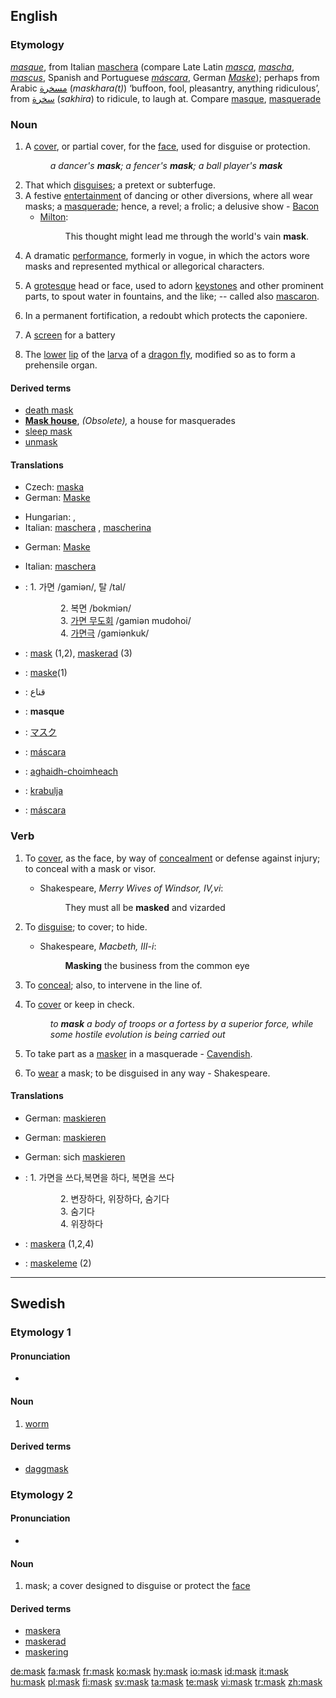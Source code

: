 ==English==
{{wikipedia}}

===Etymology===
{{F.}} ''[[masque]]'', from Italian [[maschera]] (compare Late Latin ''[[masca]]'', ''[[mascha]]'', ''[[mascus]]'', Spanish and Portuguese ''[[máscara]]'', German ''[[Maske]]''); perhaps from Arabic [[مسخرة]] (''maskhara(t)'') ‘buffoon, fool, pleasantry, anything ridiculous’, from [[سخرة]] (''sakhira'') to ridicule, to laugh at.  Compare [[masque]], [[masquerade]]

===Noun===
{{en-noun}}

# A [[cover]], or partial cover, for the [[face]], used for disguise or protection.
#: ''a dancer's '''mask'''; a fencer's '''mask'''; a ball player's '''mask'''''
# That which [[disguise]]s; a pretext or subterfuge.
# A festive [[entertainment]] of dancing or other diversions, where all wear masks; a [[masquerade]]; hence, a revel; a frolic; a delusive show - [[Bacon]]
#* [[Milton]]:
#*: This thought might lead me through the world's vain '''mask'''.
# {{obsolete}} A dramatic [[performance]], formerly in vogue, in which the actors wore masks and represented mythical or allegorical characters.
# {{architecture}} A [[grotesque]] head or face, used to adorn [[keystone]]s and other prominent parts, to spout water in fountains, and the like; -- called also [[mascaron]].
# {{context|fortification}} In a permanent fortification, a redoubt which protects the caponiere.
# {{context|fortification}} A [[screen]] for a battery
# {{zoology}} The [[lower]] [[lip]] of the [[larva]] of a [[dragon fly]], modified so as to form a prehensile organ.

====Derived terms====
* [[death mask]]
* '''[[Mask house]]''', ''(Obsolete),'' a house for masquerades<!-- check capitalisation -->
* [[sleep mask]]
* [[unmask]]

====Translations====
{{trans-top|A cover, or partial cover, for the face, used for disguise or protection}}
* Czech: [[maska]] {{f}}
* German: [[Maske]] {{f}}
{{trans-mid}}
* Hungarian: {{t|hu|maszk}}, {{t|hu|álarc}}
* Italian: [[maschera]] {{f}}, [[mascherina]] {{f}}
{{trans-bottom}}

{{trans-top|That which disguises}}
* German: [[Maske]] {{f}}
{{trans-mid}}
* Italian: [[maschera]] {{f}}
{{trans-bottom}}

{{trans-top|A festive entertainment}}
{{trans-mid}}
{{trans-bottom}}

{{trans-top|A dramatic performance in which the actors wore masks}}
{{trans-mid}}
{{trans-bottom}}

{{trans-top|(architecture) A grotesque head or face}}
{{trans-mid}}
{{trans-bottom}}

{{trans-top|(Fortification) A redoubt which protects the caponiere}}
{{trans-mid}}
{{trans-bottom}}

{{trans-top|(Fortification): A screen for a battery}}
{{trans-mid}}
{{trans-bottom}}

{{trans-top|(zoology) The lower lip of the larva of a dragon fly}}
{{trans-mid}}
{{trans-bottom}}

{{checktrans-top}}
* {{ttbc|Korean}}: 1. 가면 /gamiən/, 탈 /tal/
::: 2. 복면 /bokmiən/
::: 3. [[masquerade|가면 무도회]] /gamiən mudohoi/
::: 4. [[masquerade|가면극]] /gamiənkuk/
* {{ttbc|Swedish}}: [[mask#Swedish|mask]] (1,2), [[maskerad]] (3)
* {{ttbc|Turkish}}: [[maske]](1)
* {{ttbc|Arabic}}: قناع
* {{ttbc|French}}: '''masque'''
* {{ttbc|Japanese}}: [[マスク]]
* {{ttbc|Portuguese}}: [[máscara]] {{f}}
* {{ttbc|Scottish Gaelic}}: [[aghaidh-choimheach]] {{f}}
* {{ttbc|Serbian}}: [[krabulja]]
* {{ttbc|Spanish}}: [[máscara]] {{f}}
{{trans-bottom}}

===Verb===
{{en-verb}}

# {{transitive}} To [[cover]], as the face, by way of [[concealment]] or defense against injury; to conceal with a mask or visor.
#* Shakespeare, ''Merry Wives of Windsor, IV,vi'':
#*: They must all be '''masked''' and vizarded
# {{transitive}} To [[disguise]]; to cover; to hide.
#* Shakespeare, ''Macbeth, III-i'':
#*: '''Masking''' the business from the common eye
# {{military|transitive}} To [[conceal]]; also, to intervene in the line of.
# {{military|transitive}} To [[cover]] or keep in check.
#: ''to '''mask''' a body of troops or a fortess by a superior force, while some hostile evolution is being carried out''
# {{intransitive}} To take part as a [[masker]] in a masquerade - [[Cavendish]].
# {{intransitive}} To [[wear]] a mask; to be disguised in any way - Shakespeare.

====Translations====
{{trans-top|To cover, as the face, by way of concealment or defense against injury}}
* German: [[maskieren]]
{{trans-mid}}
{{trans-bottom}}

{{trans-top|To disguise; to cover; to hide}}
* German: [[maskieren]]
{{trans-mid}}
{{trans-bottom}}

{{trans-top|(military) To conceal; also, to intervene in the line of}}
{{trans-mid}}
{{trans-bottom}}

{{trans-top|(military) To cover or keep in check}}
{{trans-mid}}
{{trans-bottom}}

{{trans-top|To take part as a masker in a masquerade}}
{{trans-mid}}
{{trans-bottom}}

{{trans-top|To wear a mask; to be disguised in any way}}
* German: sich [[maskieren]]
{{trans-mid}}
{{trans-bottom}}

{{checktrans-top}}
* {{ttbc|Korean}}: 1. 가면을 쓰다,복면을 하다, 복면을 쓰다
::: 2. 변장하다, 위장하다, 숨기다
::: 3. 숨기다
::: 4. 위장하다
* {{ttbc|Swedish}}: [[maskera]] (1,2,4)
* {{ttbc|Turkish}}: [[maskeleme]] (2)
{{trans-bottom}}

----

==Swedish==

===Etymology 1===
{{rfe|lang=sv}}

====Pronunciation====
* {{audio|Sv-mask.ogg|audio}}

====Noun====
{{sv-noun-reg-ar}}
{{infl|sv|noun|g=c}}

# [[worm]]

====Derived terms====
* [[daggmask]]

===Etymology 2===
{{rfe|lang=sv}}

====Pronunciation====
* {{audio|Sv-mask.ogg|audio}}

====Noun====
{{sv-noun-reg-er}}
{{infl|sv|noun|g=c}}

# mask; a cover designed to disguise or protect the [[face]]

====Derived terms====
* [[maskera]]
* [[maskerad]]
* [[maskering]]

[[de:mask]]
[[fa:mask]]
[[fr:mask]]
[[ko:mask]]
[[hy:mask]]
[[io:mask]]
[[id:mask]]
[[it:mask]]
[[hu:mask]]
[[pl:mask]]
[[fi:mask]]
[[sv:mask]]
[[ta:mask]]
[[te:mask]]
[[vi:mask]]
[[tr:mask]]
[[zh:mask]]